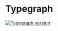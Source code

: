 
# Typegraph

[![Typegraph version](https://img.shields.io/pypi/v/typegraph?label=typegraph)](https://pypi.org/project/typegraph/)

<InstallTypegraph />

